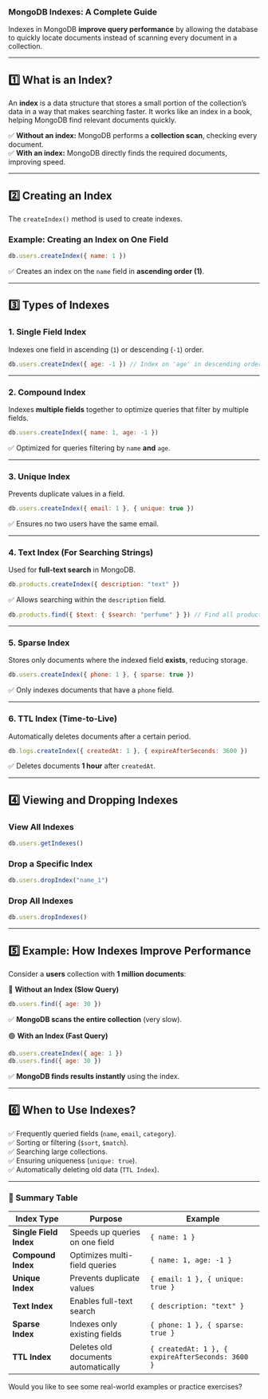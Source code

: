 ### **MongoDB Indexes: A Complete Guide**  

Indexes in MongoDB **improve query performance** by allowing the database to quickly locate documents instead of scanning every document in a collection.  

---

## **1️⃣ What is an Index?**
An **index** is a data structure that stores a small portion of the collection’s data in a way that makes searching faster. It works like an index in a book, helping MongoDB find relevant documents quickly.

✅ **Without an index:** MongoDB performs a **collection scan**, checking every document.  
✅ **With an index:** MongoDB directly finds the required documents, improving speed.  

---

## **2️⃣ Creating an Index**
The `createIndex()` method is used to create indexes.  

### **Example: Creating an Index on One Field**
```js
db.users.createIndex({ name: 1 })
```
✅ Creates an index on the `name` field in **ascending order (1)**.

---

## **3️⃣ Types of Indexes**  

### **1. Single Field Index**
Indexes one field in ascending (`1`) or descending (`-1`) order.

```js
db.users.createIndex({ age: -1 }) // Index on 'age' in descending order
```

---

### **2. Compound Index**
Indexes **multiple fields** together to optimize queries that filter by multiple fields.

```js
db.users.createIndex({ name: 1, age: -1 })
```
✅ Optimized for queries filtering by `name` **and** `age`.

---

### **3. Unique Index**
Prevents duplicate values in a field.

```js
db.users.createIndex({ email: 1 }, { unique: true })
```
✅ Ensures no two users have the same email.

---

### **4. Text Index (For Searching Strings)**
Used for **full-text search** in MongoDB.

```js
db.products.createIndex({ description: "text" })
```
✅ Allows searching within the `description` field.

```js
db.products.find({ $text: { $search: "perfume" } }) // Find all products containing 'perfume'
```

---

### **5. Sparse Index**
Stores only documents where the indexed field **exists**, reducing storage.

```js
db.users.createIndex({ phone: 1 }, { sparse: true })
```
✅ Only indexes documents that have a `phone` field.

---

### **6. TTL Index (Time-to-Live)**
Automatically deletes documents after a certain period.

```js
db.logs.createIndex({ createdAt: 1 }, { expireAfterSeconds: 3600 })
```
✅ Deletes documents **1 hour** after `createdAt`.

---

## **4️⃣ Viewing and Dropping Indexes**
### **View All Indexes**
```js
db.users.getIndexes()
```

### **Drop a Specific Index**
```js
db.users.dropIndex("name_1")
```

### **Drop All Indexes**
```js
db.users.dropIndexes()
```

---

## **5️⃣ Example: How Indexes Improve Performance**
Consider a **users** collection with **1 million documents**:

🔴 **Without an Index (Slow Query)**
```js
db.users.find({ age: 30 })
```
✅ **MongoDB scans the entire collection** (very slow).

🟢 **With an Index (Fast Query)**
```js
db.users.createIndex({ age: 1 })
db.users.find({ age: 30 })
```
✅ **MongoDB finds results instantly** using the index.

---

## **6️⃣ When to Use Indexes?**
✅ Frequently queried fields (`name`, `email`, `category`).  
✅ Sorting or filtering (`$sort`, `$match`).  
✅ Searching large collections.  
✅ Ensuring uniqueness (`unique: true`).  
✅ Automatically deleting old data (`TTL Index`).  

---

### **📌 Summary Table**
| Index Type | Purpose | Example |
|------------|---------|---------|
| **Single Field Index** | Speeds up queries on one field | `{ name: 1 }` |
| **Compound Index** | Optimizes multi-field queries | `{ name: 1, age: -1 }` |
| **Unique Index** | Prevents duplicate values | `{ email: 1 }, { unique: true }` |
| **Text Index** | Enables full-text search | `{ description: "text" }` |
| **Sparse Index** | Indexes only existing fields | `{ phone: 1 }, { sparse: true }` |
| **TTL Index** | Deletes old documents automatically | `{ createdAt: 1 }, { expireAfterSeconds: 3600 }` |

Would you like to see some real-world examples or practice exercises? 